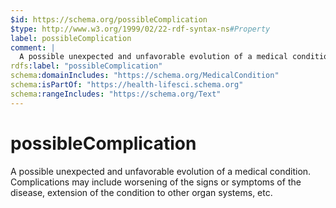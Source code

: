 ```yaml
---
$id: https://schema.org/possibleComplication
$type: http://www.w3.org/1999/02/22-rdf-syntax-ns#Property
label: possibleComplication
comment: |
  A possible unexpected and unfavorable evolution of a medical condition. Complications may include worsening of the signs or symptoms of the disease, extension of the condition to other organ systems, etc.
rdfs:label: "possibleComplication"
schema:domainIncludes: "https://schema.org/MedicalCondition"
schema:isPartOf: "https://health-lifesci.schema.org"
schema:rangeIncludes: "https://schema.org/Text"
---
```


# possibleComplication

A possible unexpected and unfavorable evolution of a medical condition. Complications may include worsening of the signs or symptoms of the disease, extension of the condition to other organ systems, etc.

